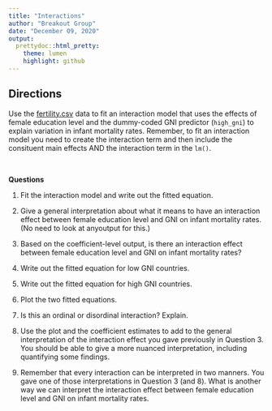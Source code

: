 ```yaml
---
title: "Interactions"
author: "Breakout Group"
date: "December 09, 2020"
output:
  prettydoc::html_pretty:
    theme: lumen
    highlight: github
---
```


<script type="text/javascript" async
  src="https://cdnjs.cloudflare.com/ajax/libs/mathjax/2.7.5/MathJax.js?config=TeX-MML-AM_CHTML">
</script>

## Directions

Use the [fertility.csv](https://raw.githubusercontent.com/zief0002/modeling/master/data/fertility.csv) data to fit an interaction model that uses the effects of female education level and the dummy-coded GNI predictor (`high_gni`) to explain variation in infant mortality rates. Remember, to fit an interaction model you need to create the interaction term and then include the consituent main effects AND the interaction term in the `lm()`.


<br />

**Questions**

1. Fit the interaction model and write out the fitted equation.

2. Give a general interpretation about what it means to have an interaction effect between female education level and GNI on infant mortality rates. (No need to look at anyoutput for this.)

3. Based on the coefficient-level output, is there an interaction effect between female education level and GNI on infant mortality rates?

4. Write out the fitted equation for low GNI countries.

5. Write out the fitted equation for high GNI countries.

6. Plot the two fitted equations. 

7. Is this an ordinal or disordinal interaction? Explain.

8. Use the plot and the coefficient estimates to add to the general interpretation of the interaction effect you gave previously in Question 3. You should be able to give a more nuanced interpretation, including quantifying some findings.

9. Remember that every interaction can be interpreted in two manners. You gave one of those interpretations in Question 3 (and 8). What is another way we can interpret the interaction effect between female education level and GNI on infant mortality rates.

